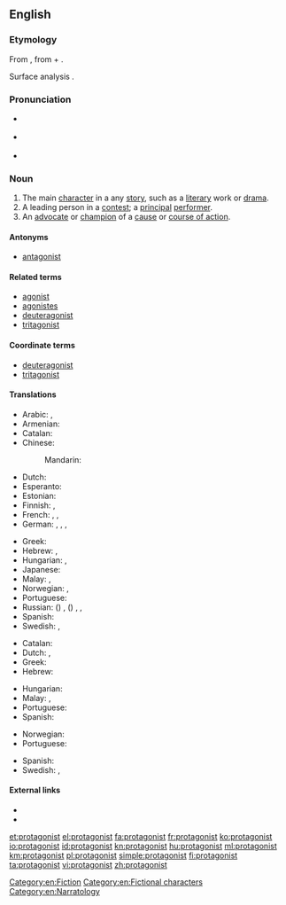 ==English==
{{wikipedia}}

===Etymology===
From {{etyl|grc}} {{term|πρωταγωνιστής|sc=polytonic|tr=protagonistes||a chief actor}}, from {{term|πρῶτος|sc=polytonic|tr=protos||first}} + {{term|ἀγωνιστής||a combatant, pleader, actor|tr=agōnistēs|lang=grc|sc=polytonic}}.

Surface analysis {{prefix|prot|t2=first|agonist|t2=combatant, participant}}.


===Pronunciation===
* {{a|UK}} {{IPA|/pɹəˈtæ.gə.nɪst/}}
* {{a|US}} {{IPA|/pɹoʊˈtæ.gə.nɪst/}}
* {{audio|en-us-protagonist.ogg|Audio (US)}}

===Noun===
{{en-noun}}

# The main [[character]] in a any [[story]], such as a [[literary]] work or [[drama]].
# A leading person in a [[contest]]; a [[principal]] [[performer]].
# An [[advocate]] or [[champion]] of a [[cause]] or [[course of action]].

====Antonyms====
* {{sense|?}} [[antagonist]]

====Related terms====
* [[agonist]]
* [[agonistes]]
* [[deuteragonist]]
* [[tritagonist]]

====Coordinate terms====
* [[deuteragonist]]
* [[tritagonist]]

====Translations====
{{trans-top|main character}}
* Arabic: {{t-|ar|نصير|m|tr=naSiir}}, {{t-|ar|بطل|m|tr=baTal}}
* Armenian: {{t-|hy|հերոս|tr=heros}}
* Catalan: {{t-|ca|protagonista|m|f}}
* Chinese:
*: Mandarin: {{t|cmn|主角|tr=zhǔjué|sc=Hani}}
* Dutch: {{t-|nl|protagonist|m|f}}
* Esperanto: {{t-|eo|ĉefrolulo}}
* Estonian: {{t-|et|nutikas}}
* Finnish: {{t-|fi|päähenkilö}}, {{t-|fi|kuvitusta}}
* French: {{t+|fr|protagoniste|m|f}}, {{t+|fr|héros|m}}, {{t+|fr|héroïne|f}}
* German: {{t+|de|Protagonist|m}}, {{t-|de|Protagonistin|f}}, {{t-|de|Hauptfigur|f}}, {{t+|de|Held|m}}
{{trans-mid}}
* Greek: {{t+|el|πρωταγωνιστής|m|tr=protagonistís}}
* Hebrew: {{t+|he|דמות ראשית|f|tr=damút rashít}}, {{t+|he|גיבור|m|tr=gibor}}
* Hungarian: {{t+|hu|főszereplő}}, {{t+|hu|főhős}}
* Japanese: {{t-|ja|主人公|tr=しゅじんこう, shujinkou}}
* Malay: {{t-|ms|protagonis}}, {{t-|ms|watak utama}}
* Norwegian: {{t-|no|hovedperson|m}}, {{t-|no|protagonist|m}}
* Portuguese: {{t-|pt|protagonista|m|f}}
* Russian: ({{l|ru|главный}}) {{t+|ru|герой|m|tr=gerój}}, ({{l|ru|главный|главная}}) {{t+|ru|героиня|f|tr=geroínja}}, {{t+|ru|протагонист|m|tr=protagoníst|sc=Cyrl}}, {{t-|ru|протагонистка|f|tr=protagonístka|sc=Cyrl}}
* Spanish: {{t+|es|protagonista|m|f}}
* Swedish: {{t+|sv|huvudperson|c}}, {{t-|sv|protagonist|c}}
{{trans-bottom}}

{{trans-top|leading person in a contest}}
* Catalan: {{t-|ca|protagonista|m|f}}
* Dutch: {{t-|nl|hoofdrolspeler|m}}, {{t-|nl|hoofdrolspeelster|f}}
* Greek: {{t+|el|πρωταγωνιστής|m|tr=protagonistís}}
* Hebrew: {{t-|he|מוביל|tr=movil|m|sc=Hebr}}
{{trans-mid}}
* Hungarian: {{t+|hu|főszereplő}}
* Malay: {{t-|ms|protagonis}}, {{t-|ms|watak utama}}
* Portuguese: {{t-|pt|protagonista|m|f}}
* Spanish: {{t+|es|protagonista|m|f}}
{{trans-bottom}}

{{trans-top|advocate}}
* Norwegian: {{t-|no|protagonist|m}}
* Portuguese: {{t-|pt|protagonista|m|f}}
{{trans-mid}}
* Spanish: {{t+|es|protagonista|m|f}}
* Swedish: {{t-|sv|förespråkare|c}}, {{t-|sv|förkämpe|c}}
{{trans-bottom}}

====External links====
* {{R:Webster 1913}}
* {{R:Century 1911}}

[[Category:en:Fiction]]
[[Category:en:Fictional characters]]
[[Category:en:Narratology]]

[[et:protagonist]]
[[el:protagonist]]
[[fa:protagonist]]
[[fr:protagonist]]
[[ko:protagonist]]
[[io:protagonist]]
[[id:protagonist]]
[[kn:protagonist]]
[[hu:protagonist]]
[[ml:protagonist]]
[[km:protagonist]]
[[pl:protagonist]]
[[simple:protagonist]]
[[fi:protagonist]]
[[ta:protagonist]]
[[vi:protagonist]]
[[zh:protagonist]]